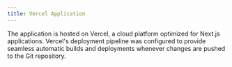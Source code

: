 ```yaml
---
title: Vercel Application
---
```


The application is hosted on Vercel, a cloud platform optimized for Next.js applications. Vercel's deployment pipeline was configured to provide seamless automatic builds and deployments whenever changes are pushed to the Git repository.
